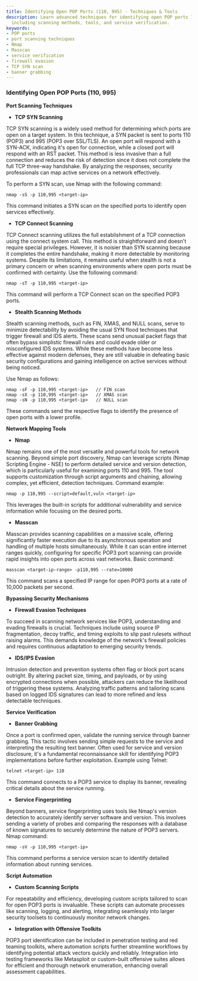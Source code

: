 ```yaml
---
title: Identifying Open POP Ports (110, 995) - Techniques & Tools
description: Learn advanced techniques for identifying open POP ports 110 and 995,
  including scanning methods, tools, and service verification.
keywords:
- POP ports
- port scanning techniques
- Nmap
- Masscan
- service verification
- firewall evasion
- TCP SYN scan
- banner grabbing
---
```


### Identifying Open POP Ports (110, 995)

**Port Scanning Techniques**

- **TCP SYN Scanning**

TCP SYN scanning is a widely used method for determining which ports are open on a target system. In this technique, a SYN packet is sent to ports 110 (POP3) and 995 (POP3 over SSL/TLS). An open port will respond with a SYN-ACK, indicating it's open for connection, while a closed port will respond with an RST packet. This method is less invasive than a full connection and reduces the risk of detection since it does not complete the full TCP three-way handshake. By analyzing the responses, security professionals can map active services on a network effectively.

To perform a SYN scan, use Nmap with the following command:
```
nmap -sS -p 110,995 <target-ip>
```
This command initiates a SYN scan on the specified ports to identify open services effectively.

- **TCP Connect Scanning**

TCP Connect scanning utilizes the full establishment of a TCP connection using the connect system call. This method is straightforward and doesn't require special privileges. However, it is noisier than SYN scanning because it completes the entire handshake, making it more detectable by monitoring systems. Despite its limitations, it remains useful when stealth is not a primary concern or when scanning environments where open ports must be confirmed with certainty.
Use the following command:
```
nmap -sT -p 110,995 <target-ip>
```
This command will perform a TCP Connect scan on the specified POP3 ports.

- **Stealth Scanning Methods**

Stealth scanning methods, such as FIN, XMAS, and NULL scans, serve to minimize detectability by avoiding the usual SYN flood techniques that trigger firewall and IDS alerts. These scans send unusual packet flags that often bypass simplistic firewall rules and could evade older or misconfigured IDS systems. While these methods have become less effective against modern defenses, they are still valuable in defeating basic security configurations and gaining intelligence on active services without being noticed.

Use Nmap as follows:
```
nmap -sF -p 110,995 <target-ip>   // FIN scan
nmap -sX -p 110,995 <target-ip>   // XMAS scan
nmap -sN -p 110,995 <target-ip>   // NULL scan
```
These commands send the respective flags to identify the presence of open ports with a lower profile.

**Network Mapping Tools**

- **Nmap**

Nmap remains one of the most versatile and powerful tools for network scanning. Beyond simple port discovery, Nmap can leverage scripts (Nmap Scripting Engine - NSE) to perform detailed service and version detection, which is particularly useful for examining ports 110 and 995. The tool supports customization through script arguments and chaining, allowing complex, yet efficient, detection techniques.
Command example:
```
nmap -p 110,995 --script=default,vuln <target-ip>
```
This leverages the built-in scripts for additional vulnerability and service information while focusing on the desired ports.

- **Masscan**

Masscan provides scanning capabilities on a massive scale, offering significantly faster execution due to its asynchronous operation and handling of multiple hosts simultaneously. While it can scan entire internet ranges quickly, configuring for specific POP3 port scanning can provide rapid insights into open ports across vast networks.
Basic command:
```
masscan <target-ip-range> -p110,995 --rate=10000
```
This command scans a specified IP range for open POP3 ports at a rate of 10,000 packets per second.

**Bypassing Security Mechanisms**

- **Firewall Evasion Techniques**

To succeed in scanning network services like POP3, understanding and evading firewalls is crucial. Techniques include using source IP fragmentation, decoy traffic, and timing exploits to slip past rulesets without raising alarms. This demands knowledge of the network's firewall policies and requires continuous adaptation to emerging security trends.

- **IDS/IPS Evasion**

Intrusion detection and prevention systems often flag or block port scans outright. By altering packet size, timing, and payloads, or by using encrypted connections when possible, attackers can reduce the likelihood of triggering these systems. Analyzing traffic patterns and tailoring scans based on logged IDS signatures can lead to more refined and less detectable techniques.

**Service Verification**

- **Banner Grabbing**

Once a port is confirmed open, validate the running service through banner grabbing. This tactic involves sending simple requests to the service and interpreting the resulting text banner. Often used for service and version disclosure, it's a fundamental reconnaissance skill for identifying POP3 implementations before further exploitation.
Example using Telnet:
```
telnet <target-ip> 110
```
This command connects to a POP3 service to display its banner, revealing critical details about the service running.

- **Service Fingerprinting**

Beyond banners, service fingerprinting uses tools like Nmap's version detection to accurately identify server software and version. This involves sending a variety of probes and comparing the responses with a database of known signatures to securely determine the nature of POP3 servers.
Nmap command:
```
nmap -sV -p 110,995 <target-ip>
```
This command performs a service version scan to identify detailed information about running services.

**Script Automation**

- **Custom Scanning Scripts**

For repeatability and efficiency, developing custom scripts tailored to scan for open POP3 ports is invaluable. These scripts can automate processes like scanning, logging, and alerting, integrating seamlessly into larger security toolsets to continuously monitor network changes.

- **Integration with Offensive Toolkits**

POP3 port identification can be included in penetration testing and red teaming toolkits, where automation scripts further streamline workflows by identifying potential attack vectors quickly and reliably. Integration into testing frameworks like Metasploit or custom-built offensive suites allows for efficient and thorough network enumeration, enhancing overall assessment capabilities.